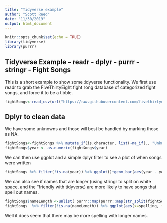 ```yaml
---
title: "Tidyverse example"
author: "Scott Reed"
date: "11/30/2019"
output: html_document
---
```


```r
knitr::opts_chunk$set(echo = TRUE)
library(tidyverse)
library(purrr)
```

## Tidyverse Example -- readr - dplyr - purrr - stringr  - Fight Songs

This is a short example to show some tidyverse functionality. We first use readr to grab the FiveThirtyEight fight song database of categorized fight songs, and force it to be a tibble. 

```r
fightSongs<-read_csv(url("https://raw.githubusercontent.com/fivethirtyeight/data/master/fight-songs/fight-songs.csv"))
```

## Dplyr to clean data

We have some unknowns and those will best be handled by marking those as NA. 

```r
fightSongs<-fightSongs %>% mutate_if(is.character, list(~na_if(., "Unknown")))
fightSongs$year <- as.numeric(fightSongs$year)
```

We can then use ggplot and a simple dplyr filter to see a plot of when songs were written
```r
fightSongs %>% filter(!is.na(year)) %>% ggplot()+geom_bar(aes(year - year %% 10, group=conference, color=conference, fill=conference))
```

We can also see if names that are longer (using stringr to split on white space, and the "friendly with tidyverse) are more likely to have songs that spell out names. 

```r
fightSongs$nameLength <-unlist( purrr::map(purrr::map(str_split(fightSongs$writers,"\\s"), nchar),max))
fightSongs  %>% filter(!is.na(nameLength)) %>% ggplot(aes(x=spelling, fill=nameLength>7)) + geom_bar(position="dodge", stat="count")
```

Well it does seem that there may be more spelling with longer names.


